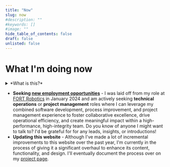 ```yaml
---
title: "Now"
slug: now
#description: ""
#keywords: []
#image: ""
hide_table_of_contents: false
draft: false
unlisted: false
---
```



# What I'm doing now
<Details>
    <summary>*What is this?*</summary>
    
    From [nownownow.com](https://nownownow.com/about):
    > "*Most websites have a link that says “about”. It goes to a page that tells you something about the background of this person or business. For short, people just call it an “about page”.*
    >
    > *Most websites have a link that says “contact”. It goes to a page that tells you how to contact this person or business. For short, people just call it a “contact page”.*
    >
    > *So a website with a link that says “now” goes to a page that tells you what this person is focused on at this point in their life. For short, we call it a “now page”.*"
</Details>

- **Seeking [new employment opportunities](https://www.linkedin.com/feed/update/urn:li:activity:7160737757093392384/)** - I was laid off from my role at [FORT Robotics](https://www.fortrobotics.com/) in January 2024 and am actively seeking **technical operations** or **project management** roles where I can leverage my combined software development, process improvement, and project management experience to foster collaborative excellence, drive operational efficiency, and create meaningful impact within a high-performance, high-integrity team. Do you know of anyone I might want to talk to? I'd be grateful for for any leads, insights, or introductions!
- **Updating this website** - Although I've made a lot of incremental improvements to this website over the past year, I'm currently in the process of giving it a significant overhaul to enhance its content, functionality, and design. I'll eventually document the process over on my [project page](https://www.quinnmchugh.net/projects/this-website).